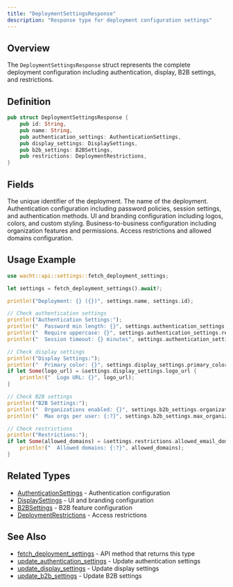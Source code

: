 ```yaml
---
title: "DeploymentSettingsResponse"
description: "Response type for deployment configuration settings"
---
```


## Overview

The `DeploymentSettingsResponse` struct represents the complete deployment configuration including authentication, display, B2B settings, and restrictions.

## Definition

```rust
pub struct DeploymentSettingsResponse {
    pub id: String,
    pub name: String,
    pub authentication_settings: AuthenticationSettings,
    pub display_settings: DisplaySettings,
    pub b2b_settings: B2BSettings,
    pub restrictions: DeploymentRestrictions,
}
```

## Fields

<ParamField path="id" type="String" required>
  The unique identifier of the deployment.
</ParamField>

<ParamField path="name" type="String" required>
  The name of the deployment.
</ParamField>

<ParamField path="authentication_settings" type="AuthenticationSettings" required>
  Authentication configuration including password policies, session settings, and authentication methods.
</ParamField>

<ParamField path="display_settings" type="DisplaySettings" required>
  UI and branding configuration including logos, colors, and custom styling.
</ParamField>

<ParamField path="b2b_settings" type="B2BSettings" required>
  Business-to-business configuration including organization features and permissions.
</ParamField>

<ParamField path="restrictions" type="DeploymentRestrictions" required>
  Access restrictions and allowed domains configuration.
</ParamField>

## Usage Example

```rust
use wacht::api::settings::fetch_deployment_settings;

let settings = fetch_deployment_settings().await?;

println!("Deployment: {} ({})", settings.name, settings.id);

// Check authentication settings
println!("Authentication Settings:");
println!("  Password min length: {}", settings.authentication_settings.password_min_length);
println!("  Require uppercase: {}", settings.authentication_settings.require_uppercase);
println!("  Session timeout: {} minutes", settings.authentication_settings.session_timeout_minutes);

// Check display settings
println!("Display Settings:");
println!("  Primary color: {}", settings.display_settings.primary_color);
if let Some(logo_url) = &settings.display_settings.logo_url {
    println!("  Logo URL: {}", logo_url);
}

// Check B2B settings
println!("B2B Settings:");
println!("  Organizations enabled: {}", settings.b2b_settings.organizations_enabled);
println!("  Max orgs per user: {:?}", settings.b2b_settings.max_organizations_per_user);

// Check restrictions
println!("Restrictions:");
if let Some(allowed_domains) = &settings.restrictions.allowed_email_domains {
    println!("  Allowed domains: {:?}", allowed_domains);
}
```

## Related Types

- [AuthenticationSettings](/rust-sdk/types/authentication-settings) - Authentication configuration
- [DisplaySettings](/rust-sdk/types/display-settings) - UI and branding configuration
- [B2BSettings](/rust-sdk/types/b2b-settings) - B2B feature configuration
- [DeploymentRestrictions](/rust-sdk/types/deployment-restrictions) - Access restrictions

## See Also

- [fetch_deployment_settings](/rust-sdk/api/fetch-deployment-settings) - API method that returns this type
- [update_authentication_settings](/rust-sdk/api/update-authentication-settings) - Update authentication settings
- [update_display_settings](/rust-sdk/api/update-display-settings) - Update display settings
- [update_b2b_settings](/rust-sdk/api/update-b2b-settings) - Update B2B settings
